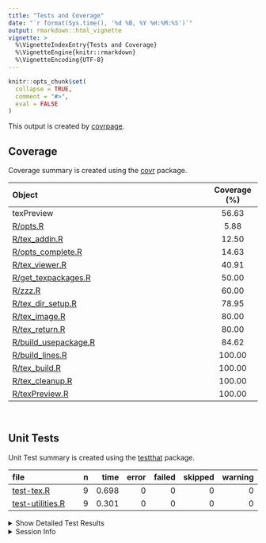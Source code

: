 ```yaml
---
title: "Tests and Coverage"
date: "`r format(Sys.time(), '%d %B, %Y %H:%M:%S')`"
output: rmarkdown::html_vignette
vignette: >
  %\VignetteIndexEntry{Tests and Coverage}
  %\VignetteEngine{knitr::rmarkdown}
  %\VignetteEncoding{UTF-8}
---
```

  
```r
knitr::opts_chunk$set(
  collapse = TRUE,
  comment = "#>",
  eval = FALSE
)
```

<!--- Placeholder for tests/README.md Do Not Edit--->
This output is created by
[covrpage](https://github.com/yonicd/covrpage).

## Coverage

Coverage summary is created using the
[covr](https://github.com/r-lib/covr) package.

| Object                                           | Coverage (%) |
| :----------------------------------------------- | :----------: |
| texPreview                                       |    56.63     |
| [R/opts.R](https://github.com/metrumresearchgroup/texPreview/tree/master/R/opts.R)                          |     5.88     |
| [R/tex\_addin.R](https://github.com/metrumresearchgroup/texPreview/tree/master/R/tex_addin.R)               |    12.50     |
| [R/opts\_complete.R](https://github.com/metrumresearchgroup/texPreview/tree/master/R/opts_complete.R)       |    14.63     |
| [R/tex\_viewer.R](https://github.com/metrumresearchgroup/texPreview/tree/master/R/tex_viewer.R)             |    40.91     |
| [R/get\_texpackages.R](https://github.com/metrumresearchgroup/texPreview/tree/master/R/get_texpackages.R)   |    50.00     |
| [R/zzz.R](https://github.com/metrumresearchgroup/texPreview/tree/master/R/zzz.R)                            |    60.00     |
| [R/tex\_dir\_setup.R](https://github.com/metrumresearchgroup/texPreview/tree/master/R/tex_dir_setup.R)      |    78.95     |
| [R/tex\_image.R](https://github.com/metrumresearchgroup/texPreview/tree/master/R/tex_image.R)               |    80.00     |
| [R/tex\_return.R](https://github.com/metrumresearchgroup/texPreview/tree/master/R/tex_return.R)             |    80.00     |
| [R/build\_usepackage.R](https://github.com/metrumresearchgroup/texPreview/tree/master/R/build_usepackage.R) |    84.62     |
| [R/build\_lines.R](https://github.com/metrumresearchgroup/texPreview/tree/master/R/build_lines.R)           |    100.00    |
| [R/tex\_build.R](https://github.com/metrumresearchgroup/texPreview/tree/master/R/tex_build.R)               |    100.00    |
| [R/tex\_cleanup.R](https://github.com/metrumresearchgroup/texPreview/tree/master/R/tex_cleanup.R)           |    100.00    |
| [R/texPreview.R](https://github.com/metrumresearchgroup/texPreview/tree/master/R/texPreview.R)              |    100.00    |

<br>

## Unit Tests

Unit Test summary is created using the
[testthat](https://github.com/r-lib/testthat)
package.

| file                                          | n |  time | error | failed | skipped | warning |
| :-------------------------------------------- | -: | ----: | ----: | -----: | ------: | ------: |
| [test-tex.R](https://github.com/metrumresearchgroup/texPreview/tree/master/tests/testthat/test-tex.R)             | 9 | 0.698 |     0 |      0 |       0 |       0 |
| [test-utilities.R](https://github.com/metrumresearchgroup/texPreview/tree/master/tests/testthat/test-utilities.R) | 9 | 0.301 |     0 |      0 |       0 |       0 |

<details closed>

<summary> Show Detailed Test Results
</summary>

| file                                              | context                      | test                                              | status | n |  time |
| :------------------------------------------------ | :--------------------------- | :------------------------------------------------ | :----- | -: | ----: |
| [test-tex.R](https://github.com/metrumresearchgroup/texPreview/tree/master/tests/testthat/test-tex.R#L31)             | core tex function            | porting to tex: files generated                   | PASS   | 1 | 0.020 |
| [test-tex.R](https://github.com/metrumresearchgroup/texPreview/tree/master/tests/testthat/test-tex.R#L35)             | core tex function            | porting to tex: class of output                   | PASS   | 1 | 0.001 |
| [test-tex.R](https://github.com/metrumresearchgroup/texPreview/tree/master/tests/testthat/test-tex.R#L49)             | core tex function            | porting to tex no filedir: no files generated     | PASS   | 1 | 0.003 |
| [test-tex.R](https://github.com/metrumresearchgroup/texPreview/tree/master/tests/testthat/test-tex.R#L53)             | core tex function            | porting to tex no filedir: class of output        | PASS   | 1 | 0.001 |
| [test-tex.R](https://github.com/metrumresearchgroup/texPreview/tree/master/tests/testthat/test-tex.R#L67)             | core tex function            | keep pdf as an output: files generated            | PASS   | 1 | 0.002 |
| [test-tex.R](https://github.com/metrumresearchgroup/texPreview/tree/master/tests/testthat/test-tex.R#L71)             | core tex function            | keep pdf as an output: class of output            | PASS   | 1 | 0.001 |
| [test-tex.R](https://github.com/metrumresearchgroup/texPreview/tree/master/tests/testthat/test-tex.R#L86)             | core tex function            | html output: return magick object                 | PASS   | 1 | 0.666 |
| [test-tex.R](https://github.com/metrumresearchgroup/texPreview/tree/master/tests/testthat/test-tex.R#L115)            | core tex function            | tex lines directly input: validate benchmark      | PASS   | 1 | 0.002 |
| [test-tex.R](https://github.com/metrumresearchgroup/texPreview/tree/master/tests/testthat/test-tex.R#L129)            | core tex function            | use svg device: check if file created             | PASS   | 1 | 0.002 |
| [test-utilities.R](https://github.com/metrumresearchgroup/texPreview/tree/master/tests/testthat/test-utilities.R#L8)  | utility functions of package | build usepackage call: basic call                 | PASS   | 1 | 0.002 |
| [test-utilities.R](https://github.com/metrumresearchgroup/texPreview/tree/master/tests/testthat/test-utilities.R#L12) | utility functions of package | build usepackage call: check library is installed | PASS   | 1 | 0.144 |
| [test-utilities.R](https://github.com/metrumresearchgroup/texPreview/tree/master/tests/testthat/test-utilities.R#L16) | utility functions of package | build usepackage call: add options                | PASS   | 1 | 0.001 |
| [test-utilities.R](https://github.com/metrumresearchgroup/texPreview/tree/master/tests/testthat/test-utilities.R#L20) | utility functions of package | build usepackage call: use bad library name       | PASS   | 1 | 0.135 |
| [test-utilities.R](https://github.com/metrumresearchgroup/texPreview/tree/master/tests/testthat/test-utilities.R#L39) | utility functions of package | build usepackage multiple calls: class            | PASS   | 1 | 0.001 |
| [test-utilities.R](https://github.com/metrumresearchgroup/texPreview/tree/master/tests/testthat/test-utilities.R#L43) | utility functions of package | build usepackage multiple calls: dimension        | PASS   | 1 | 0.002 |
| [test-utilities.R](https://github.com/metrumresearchgroup/texPreview/tree/master/tests/testthat/test-utilities.R#L57) | utility functions of package | find packages: check class                        | PASS   | 2 | 0.003 |
| [test-utilities.R](https://github.com/metrumresearchgroup/texPreview/tree/master/tests/testthat/test-utilities.R#L73) | utility functions of package | empty call to addin: cause addin to crash         | PASS   | 1 | 0.013 |

</details>

<details>

<summary> Session Info </summary>

| Field    | Value                               |
| :------- | :---------------------------------- |
| Version  | R version 3.5.1 (2018-07-02)        |
| Platform | x86\_64-apple-darwin15.6.0 (64-bit) |
| Running  | macOS High Sierra 10.13.6           |
| Language | en\_US                              |
| Timezone | America/New\_York                   |

| Package  | Version    |
| :------- | :--------- |
| testthat | 2.0.0.9000 |
| covr     | 3.2.0      |
| covrpage | 0.0.61     |

</details>

<!--- Final Status : pass --->
